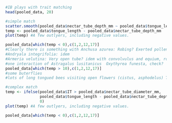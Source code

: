
```r
#IB plays with trait matching
head(pooled_data, 20)

#simple match
scatter.smooth(pooled_data$nectar_tube_depth_mm ~ pooled_data$tongue_length)
temp <- pooled_data$tongue_length - pooled_data$nectar_tube_depth_mm
plot(temp) #A few outlyers, including negative values.

pooled_data[which(temp < 0),c(1,2,12,17)]
#Clearly there is something with Anchusa azurea: Robing? Exerted pollen?
#Andryala integrifolia: idem
#Armeria velutina: Very open tube? idem with convolvulus and equium, rosmarinus...
#one interaction of Astragalus lusitanicus	Oxythyrea funesta, check?
pooled_data[which(temp > 10),c(1,2,12,17)]
#some buterflies
#lots of long tongued bees visiting open flowers (cistus, asphodelus) This is real and suggests a barrier model.

#complex match
temp <- ifelse(pooled_data$IT > pooled_data$nectar_tube_diameter_mm,
               pooled_data$tongue_length - pooled_data$nectar_tube_depth_mm,
               0)
plot(temp) #A few outlyers, including negative values.

pooled_data[which(temp < 0),c(1,2,12,17)]
```